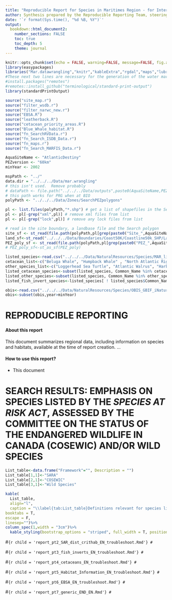```yaml
---
title: "Reproducible Report for Species in Maritimes Region - for Internal DFO use only"
author: Synthesis prepared by the Reproducible Reporting Team, steering committee and advisors.
date: '`r format(Sys.time(), "%d %B, %Y")`'
output:
  bookdown::html_document2:
    number_sections: FALSE
    toc: true
    toc_depth: 5
    theme: journal
---
```

<style>
table {background-color: white !important;color: black !important;}
caption {color: black !important;}
a:link {color: #002080;}
a:visited {color: #008040;}
a:hover {color: #006080;}
</style>

```r
knitr::opts_chunk$set(echo = FALSE, warning=FALSE, message=FALSE, fig.align="left")
library(easypackages)
libraries("Mar.datawrangling","knitr","kableExtra","rgdal","maps","lubridate","raster","RCurl","sf","stringr","ggplot2","data.table","gridExtra","dplyr","stars","ggspatial","tidyverse")
#These next two lines are necessary for the generation of the water mark on all plots.
#install.packages("remotes")
#remotes::install_github("terminological/standard-print-output")
library(standardPrintOutput)
```
```r
source("site_map.r")
source("filter_wsdb.r")
source("filter_narwc_new.r")
source("EBSA.R")
source("leatherback.R")
source("cetacean_priority_areas.R")
source("Blue_Whale_habitat.R")
source("fn_SearchRVData.r")
source("fn_Search_ISDB_Data.r")
source("fn_maps.r")
source("fn_Search_MARFIS_Data.r")
```
```r
AquaSiteName <- "AtlanticDestiny"
PEZversion <- "60km"
minYear <- 2002
```
```r
mspPath <- "../"
data.dir = "../../../Data/mar.wrangling"
# this isn't used.  Remove probably
# dataPath <- file.path("../../../Data/outputs",paste0(AquaSiteName,PEZversion))
# this path works for PRG when at BIO
polyPath <- "../../../Data/Zones/SearchPEZpolygons"

pl <- list.files(polyPath,"*.shp") # get a list of shapefiles in the SeachPEZ folder
pl <- pl[-grep("xml",pl)] # remove xml files from list
pl <- pl[-grep("lock",pl)] # remove any lock files from list

# read in the site boundary, a landbase file and the Search polygon
site_sf <- st_read(file.path(polyPath,pl[grep(paste0("Site_",AquaSiteName),pl)]))
land_sf<-st_read("../../../Data/Boundaries/Coast50K/Coastline50k_SHP/Land_AtlCanada_ESeaboardUS.shp", quiet=TRUE)
PEZ_poly_sf <- st_read(file.path(polyPath,pl[grep(paste0("PEZ_",AquaSiteName,PEZversion),pl)]))
# PEZ_poly_sf<-st_as_sf(PEZ_poly)
```
```r
listed_species<-read.csv("../../../Data/NaturalResources/Species/MAR_listed_species.csv")
cetacean_list<-c("Beluga Whale", "Humpback Whale" , "North Atlantic Right Whale", "Fin Whale", "Northern Bottlenose Whale", "Harbour Porpoise", "Killer Whale", "Blue Whale", "Sei Whale", "Sowerby's Beaked Whale")
other_species_list<-c("Loggerhead Sea Turtle", "Atlantic Walrus", "Harbour Seal Lacs des Loups Marins subspecies", "Leatherback Sea Turtle")
listed_cetacean_species<-subset(listed_species, Common_Name %in% cetacean_list)
listed_other_species<-subset(listed_species, Common_Name %in% other_species_list)
listed_fish_invert_species<-listed_species[ ! listed_species$Common_Name %in% c(other_species_list,cetacean_list), ]
```
```r
obis<-read.csv("../../../Data/NaturalResources/Species/OBIS_GBIF_iNaturalist/OBIS_MAR_priority_records.csv")
obis<-subset(obis,year>minYear)
```

# **REPRODUCIBLE REPORTING**    

#### **About this report**    

This document summarizes regional data, including information on species and habitats, available at the time of report creation. …
 
#### **How to use this report?**    

  -  This document

# **SEARCH RESULTS: EMPHASIS ON SPECIES LISTED BY THE <i>SPECIES AT RISK ACT</i>, ASSESSED BY THE COMMITTEE ON THE STATUS OF THE ENDANGERED WILDLIFE IN CANADA (COSEWIC) AND/OR WILD SPECIES**    

```r
List_table<-data.frame("Framework"="", Description = "")
List_table[1,1]<-"SARA"
List_table[2,1]<-"COSEWIC"
List_table[3,1]<-"Wild Species"
```
```r
kable(
  List_table,
  align="l", 
  caption = "\\label{tab:List_table}Definitions relevant for species listed by <i>Species At Risk Act</i> (SARA), assessed by the Committee on the Status of Endangered Wildlife in Canada (COSEWIC), or included in the Wild Species listings.",
booktabs = T,
escape = F,
linesep="")%>%
column_spec(1,width = "3cm")%>%
  kable_styling(bootstrap_options = "striped", full_width = T, position = "left")
```

#```{r child = 'report_pt2_SAR_dist_crithab_EN_troubleshoot.Rmd'}
#```

#```{r child = 'report_pt3_fish_inverts_EN_troubleshoot.Rmd'}
#```

#```{r child = 'report_pt4_cetaceans_EN_troubleshoot.Rmd'}
#```

#```{r child = 'report_pt5_Habitat_Information_EN_troubleshoot.Rmd'}
#```

#```{r child = 'report_pt6_EBSA_EN_troubleshoot.Rmd'}
#```

#```{r child = 'report_pt7_generic_END_EN.Rmd'}
#```

